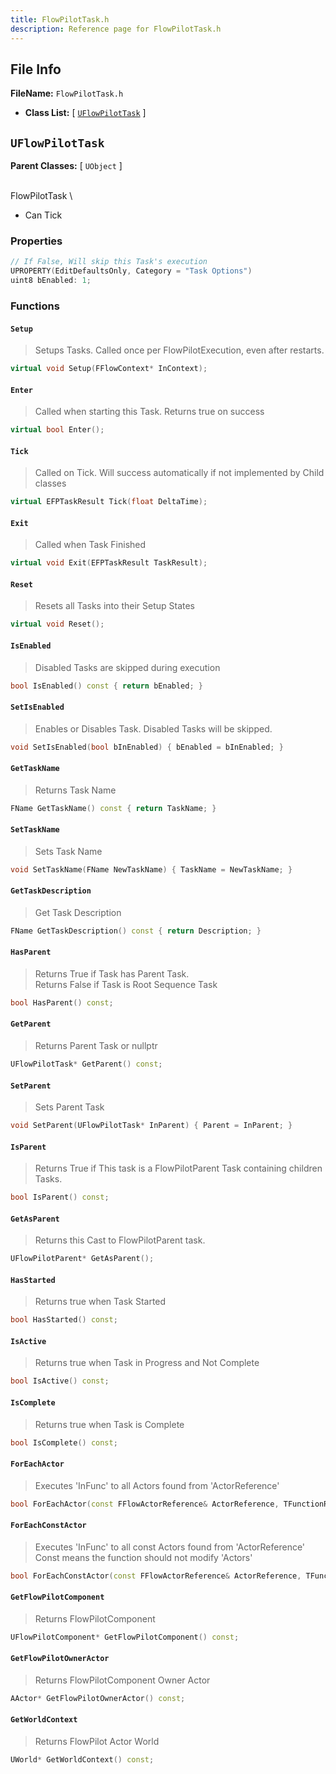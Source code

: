```yaml
---
title: FlowPilotTask.h
description: Reference page for FlowPilotTask.h
---
```


## File Info

__FileName:__ `FlowPilotTask.h`
- __Class List:__ 
[ [`UFlowPilotTask`](#uflowpilottask) ]


## `UFlowPilotTask` 


__Parent Classes:__
[ `UObject` ]

 \
FlowPilotTask \
- Can Tick 

### Properties

```cpp
// If False, Will skip this Task's execution 
UPROPERTY(EditDefaultsOnly, Category = "Task Options")
uint8 bEnabled: 1;

```

### Functions

#### `Setup`
> Setups Tasks. Called once per FlowPilotExecution, even after restarts. 
```cpp
virtual void Setup(FFlowContext* InContext);
```
#### `Enter`
> Called when starting this Task. Returns true on success 
```cpp
virtual bool Enter();
```
#### `Tick`
> Called on Tick. Will success automatically if not implemented by Child classes 
```cpp
virtual EFPTaskResult Tick(float DeltaTime);
```
#### `Exit`
> Called when Task Finished 
```cpp
virtual void Exit(EFPTaskResult TaskResult);
```
#### `Reset`
> Resets all Tasks into their Setup States 
```cpp
virtual void Reset();
```
#### `IsEnabled`
> Disabled Tasks are skipped during execution 
```cpp
bool IsEnabled() const { return bEnabled; }
```
#### `SetIsEnabled`
> Enables or Disables Task. Disabled Tasks will be skipped. 
```cpp
void SetIsEnabled(bool bInEnabled) { bEnabled = bInEnabled; }
```
#### `GetTaskName`
> Returns Task Name 
```cpp
FName GetTaskName() const { return TaskName; }
```
#### `SetTaskName`
> Sets Task Name 
```cpp
void SetTaskName(FName NewTaskName) { TaskName = NewTaskName; }
```
#### `GetTaskDescription`
> Get Task Description 
```cpp
FName GetTaskDescription() const { return Description; }
```
#### `HasParent`
> Returns True if Task has Parent Task. \
> Returns False if Task is Root Sequence Task 
```cpp
bool HasParent() const;
```
#### `GetParent`
> Returns Parent Task or nullptr 
```cpp
UFlowPilotTask* GetParent() const;
```
#### `SetParent`
> Sets Parent Task 
```cpp
void SetParent(UFlowPilotTask* InParent) { Parent = InParent; }
```
#### `IsParent`
> Returns True if This task is a FlowPilotParent Task containing children Tasks. 
```cpp
bool IsParent() const;
```
#### `GetAsParent`
> Returns this Cast to FlowPilotParent task. 
```cpp
UFlowPilotParent* GetAsParent();
```
#### `HasStarted`
> Returns true when Task Started 
```cpp
bool HasStarted() const;
```
#### `IsActive`
> Returns true when Task in Progress and Not Complete 
```cpp
bool IsActive() const;
```
#### `IsComplete`
> Returns true when Task is Complete 
```cpp
bool IsComplete() const;
```
#### `ForEachActor`
> Executes 'InFunc' to all Actors found from 'ActorReference' 
```cpp
bool ForEachActor(const FFlowActorReference& ActorReference, TFunctionRef<bool(AActor* const /*Actor*/)> InFunc) const;
```
#### `ForEachConstActor`
> Executes 'InFunc' to all const Actors found from 'ActorReference' \
> Const means the function should not modify 'Actors' 
```cpp
bool ForEachConstActor(const FFlowActorReference& ActorReference, TFunctionRef<bool(const AActor* const /*Actor*/)> InFunc) const;
```
#### `GetFlowPilotComponent`
> Returns FlowPilotComponent 
```cpp
UFlowPilotComponent* GetFlowPilotComponent() const;
```
#### `GetFlowPilotOwnerActor`
> Returns FlowPilotComponent Owner Actor 
```cpp
AActor* GetFlowPilotOwnerActor() const;
```
#### `GetWorldContext`
> Returns FlowPilot Actor World 
```cpp
UWorld* GetWorldContext() const;
```
